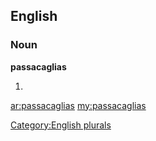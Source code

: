 ==English==

===Noun===
'''passacaglias'''

# {{plural of|[[passacaglia]]}}

[[Category:English plurals]]

[[ar:passacaglias]]
[[my:passacaglias]]